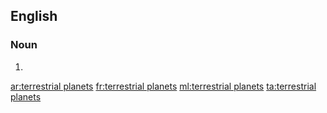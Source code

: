 ==English==

===Noun===
{{head|en|noun plural form}}

# {{plural of|terrestrial planet|lang=en}}

[[ar:terrestrial planets]]
[[fr:terrestrial planets]]
[[ml:terrestrial planets]]
[[ta:terrestrial planets]]